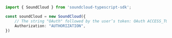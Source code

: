 ```typescript index.ts
import { SoundCloud } from 'soundcloud-typescript-sdk';

const soundCloud = new SoundCloud({
    // The string "OAuth" followed by the user’s token: OAuth ACCESS_TOKEN
    Authorization: "AUTHORIZATION",
})